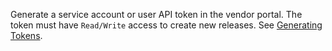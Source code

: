 Generate a service account or user API token in the vendor portal. The token must have `Read/Write` access to create new releases. See [Generating Tokens](replicated-cli-tokens).